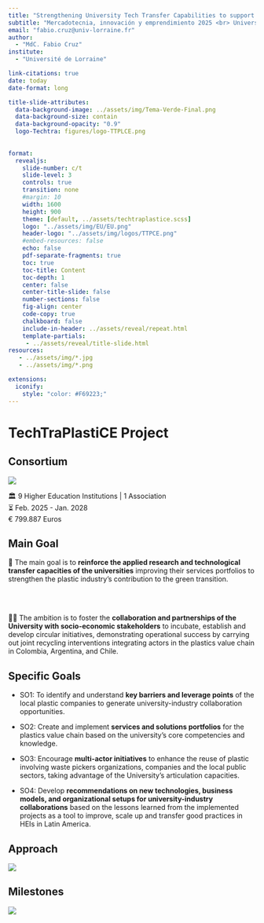 ```yaml
---
title: "Strengthening University Tech Transfer Capabilities to support Circular Economy Value Chains for Plastics in Latin America"
subtitle: "Mercadotecnia, innovación y emprendimiento 2025 <br> Universidad Nacional de Colombia --UNAL--"
email: "fabio.cruz@univ-lorraine.fr"
author: 
  - "MdC. Fabio Cruz"
institute:
  - "Université de Lorraine"

link-citations: true
date: today
date-format: long

title-slide-attributes:
  data-background-image: ../assets/img/Tema-Verde-Final.png
  data-background-size: contain
  data-background-opacity: "0.9"
  logo-Techtra: figures/logo-TTPLCE.png
  
 
format:
  revealjs:
    slide-number: c/t
    slide-level: 3
    controls: true
    transition: none
    #margin: 10
    width: 1600
    height: 900
    theme: [default, ../assets/techtraplastice.scss]
    logo: "../assets/img/EU/EU.png"
    header-logo: "../assets/img/logos/TTPCE.png"
    #embed-resources: false
    echo: false
    pdf-separate-fragments: true
    toc: true
    toc-title: Content
    toc-depth: 1
    center: false
    center-title-slide: false
    number-sections: false
    fig-align: center
    code-copy: true        
    chalkboard: false
    include-in-header: ../assets/reveal/repeat.html 
    template-partials: 
     - ../assets/reveal/title-slide.html 
resources: 
   - ../assets/img/*.jpg
   - ../assets/img/*.png

extensions:
  iconify:
    style: "color: #F69223;"   
---
```




# TechTraPlastiCE Project {.tema-naranja .center}

## Consortium {.naranja background-image="figures/Consorcio.png" background-size="30%" background-position="90% 50%"}

![](figures/Consorcio-flags.png)

🏛️ 9 Higher Education Institutions | 1 Association <br>
⏳ Feb. 2025 - Jan. 2028 <br>
€ 799.887 Euros



## Main Goal {.naranja}


🎯 The main goal is to **reinforce the applied research and technological transfer capacities of the universities** improving their services portfolios to strengthen the plastic industry's contribution to the green transition.


<br><br>

🧩🧩 The ambition is to foster the **collaboration and partnerships of the University with socio-economic stakeholders** to incubate, establish and develop circular initiatives, demonstrating operational success by carrying out joint recycling interventions integrating actors in the plastics value chain in Colombia, Argentina, and Chile.

## Specific Goals {.naranja .smaller}

- SO1: To identify and understand **key barriers and leverage points** of the local plastic companies to generate university-industry collaboration opportunities.

- SO2: Create and implement **services and solutions portfolios** for the plastics value chain based on the university's core competencies and knowledge. 

- SO3: Encourage **multi-actor initiatives** to enhance the reuse of plastic involving waste pickers organizations, companies and the local public sectors, taking advantage of the University's articulation capacities. 

- SO4: Develop **recommendations on new technologies, business models, and organizational setups for university-industry collaborations** based on the lessons learned from the implemented projects as a tool to improve, scale up and transfer good practices in HEIs in Latin America. 

## Approach {.naranja}

![](figures/TechTraPlastiCE-Approach.png)


## Milestones {.naranja}

![](figures/Milestones.png)


